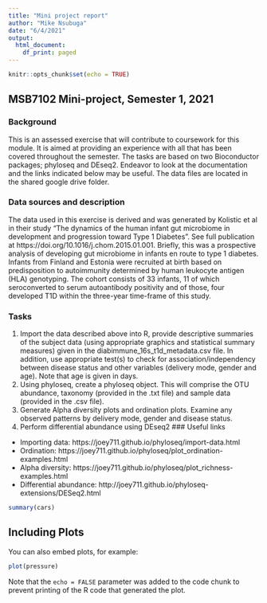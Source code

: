 ```yaml
---
title: "Mini project report"
author: "Mike Nsubuga"
date: "6/4/2021"
output:
  html_document:
    df_print: paged
---
```


```r
knitr::opts_chunk$set(echo = TRUE)
```

## MSB7102 Mini-project, Semester 1, 2021

### Background
This is an assessed exercise that will contribute to coursework for this module. It is aimed at providing an experience with all that has been covered throughout the semester. The tasks are based on two Bioconductor packages; phyloseq and DEseq2. Endeavor to look at the documentation and the links indicated below may be useful. The data files are located in the shared google drive folder.

### Data sources and description
The data used in this exercise is derived and was generated by Kolistic et al in their study “The dynamics of the human infant gut microbiome in development and progression toward Type 1 Diabetes”. See full publication at https://doi.org/10.1016/j.chom.2015.01.001. Briefly, this was a prospective analysis of developing gut microbiome in infants en route to type 1 diabetes. Infants from Finland and Estonia were recruited at birth based on predisposition to autoimmunity determined by human leukocyte antigen (HLA) genotyping. The cohort consists of 33 infants, 11 of which seroconverted to serum autoantibody positivity and of those, four developed T1D within the three-year time-frame of this study.

### Tasks
1. Import the data described above into R, provide descriptive summaries of the subject data (using appropriate graphics and statistical summary measures) given in the diabimmune_16s_t1d_metadata.csv file. In addition, use appropriate test(s) to check for association/independency between disease status and other variables (delivery mode, gender and age). Note that age is given in days.
2. Using phyloseq, create a phyloseq object. This will comprise the OTU abundance, taxonomy (provided in the .txt file) and sample data (provided in the .csv file).
3. Generate Alpha diversity plots and ordination plots. Examine any observed patterns by delivery mode, gender and disease status.
4.	Perform differential abundance using DEseq2 
### Useful links

* Importing data: https://joey711.github.io/phyloseq/import-data.html 
* Ordination: https://joey711.github.io/phyloseq/plot_ordination-examples.html 
* Alpha diversity: https://joey711.github.io/phyloseq/plot_richness-examples.html 
* Differential abundance: http://joey711.github.io/phyloseq-extensions/DESeq2.html 



```r
summary(cars)
```

## Including Plots

You can also embed plots, for example:

```r
plot(pressure)
```

Note that the `echo = FALSE` parameter was added to the code chunk to prevent printing of the R code that generated the plot.
